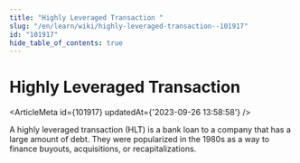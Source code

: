 ```yaml
---
title: "Highly Leveraged Transaction "
slug: "/en/learn/wiki/highly-leveraged-transaction--101917"
id: "101917"
hide_table_of_contents: true
---
```



# Highly Leveraged Transaction 

<ArticleMeta id={101917} updatedAt={'2023-09-26 13:58:58'} />
<div className='border-solid border-b border-t-0 my-4 border-[var(--ifm-color-gray-300)]' />

A highly leveraged transaction (HLT) is a bank loan to a company that has a large amount of debt. They were popularized in the 1980s as a way to finance buyouts, acquisitions, or recapitalizations.
